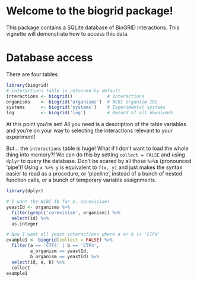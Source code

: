 <!--
%\VignetteEngine{knitr::knitr}
%\VignetteIndexEntry{usage examples}
-->

Welcome to the biogrid package!
================================

This package contains a SQLite database of BioGRID interactions. This vignette will demonstrate how to access this data.

# Database access

There are four tables

```r
library(biogrid)
# interactions table is returned by default
interactions <- biogrid()             # Interactions
organisms    <- biogrid('organisms')  # NCBI organism IDs
systems      <- biogrid('systems')    # Experimental systems
log          <- biogrid('log')        # Record of all downloads
```

At this point you're set! All you need is a description of the table variables and you're on your way to selecting the interactions relevant to your experiment!

But... the `interactions` table is huge! What if I don't want to load the whole thing into memory?! We can do this by setting `collect = FALSE` and using `dplyr` to query the database. Don't be scared by all those `%>%`s (pronounced 'pipe')! Using `x %>% y` is equivalent to `f(x, y)` and just makes the syntax easier to read as a procedure, or 'pipeline', instead of a bunch of nested function calls, or a bunch of temporary variable assignments.

```r
library(dplyr)

# I want the NCBI ID for S. cerevisiae!
yeastId <- organisms %>% 
  filter(grepl('cerevisiae', organism)) %>% 
  select(id) %>%
  as.integer

# Now I want all yeast interactions where a or b is 'CTF4'
example1 <- biogrid(collect = FALSE) %>%
  filter(a == 'CTF4' | b == 'CTF4',
         a_organism == yeastId,
         b_organism == yeastId) %>%
  select(id, a, b) %>%
  collect
example1
```


